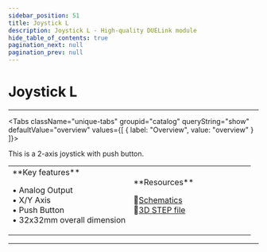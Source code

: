 ```yaml
---
sidebar_position: 51
title: Joystick L
description: Joystick L - High-quality DUELink module
hide_table_of_contents: true
pagination_next: null
pagination_prev: null
---
```



# Joystick L

<ImageSection 
  product="hijoystickl-b"
  tagline="Joystick with Push Button"
/>

---

<Tabs className="unique-tabs" groupid="catalog" queryString="show" defaultValue="overview"
  values={[
    {
        label: "Overview",
        value: "overview"
    }
]}>

<TabItem value="overview">

This is a 2-axis joystick with push button.

<table><td width='50%'>
**Key features**

• Analog Output<br/>
• X/Y Axis<br/>
• Push Button<br/>
• 32x32mm overall dimension<br/>

</td><td width='50%'>
**Resources**
 
📄[Schematics](/sch/gdl-hijoystickl-b.pdf)<br/>
🔩[3D STEP file](/3d/gdl-hijoystickl-b.step)<br/>
</td></table>

</TabItem>



</Tabs>

---

<OrderSection
    product="DUELink Joystick L"
    partnumber="GDL-HIJOYSTICKL-B"
    price="$0.00"
/>
